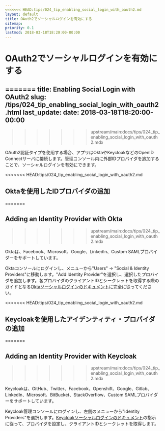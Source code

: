 ```yaml
---
<<<<<<< HEAD:tips/024_tip_enabling_social_login_with_oauth2.md
layout: default
title: OAuth2でソーシャルログインを有効にする
sitemap:
priority: 0.1
lastmod: 2018-03-18T18:20:00-00:00
---
```

# OAuth2でソーシャルログインを有効にする
=======
title: Enabling Social Login with OAuth2
slug: /tips/024_tip_enabling_social_login_with_oauth2.html
last_update:
  date: 2018-03-18T18:20:00-00:00
---
>>>>>>> upstream/main:docs/tips/024_tip_enabling_social_login_with_oauth2.mdx

OAuth2認証タイプを使用する場合、アプリはOktaやKeycloakなどのOpenID Connectサーバに接続します。管理コンソール内に外部IDプロバイダを追加することで、ソーシャルログインを有効にできます。

<<<<<<< HEAD:tips/024_tip_enabling_social_login_with_oauth2.md
## Oktaを使用したIDプロバイダの追加
=======

## Adding an Identity Provider with Okta
>>>>>>> upstream/main:docs/tips/024_tip_enabling_social_login_with_oauth2.mdx

Oktaは、Facebook、Microsoft、Google、LinkedIn、Custom SAMLプロバイダーをサポートしています。

Oktaコンソールにログインし、メニューから"Users" -> "Social & Identity Providers"に移動します。"Add Identity Provider"を選択し、選択したプロバイダを追加します。各プロバイダのクライアントIDとシークレットを取得する際のガイドとなる[Oktaソーシャルログインのドキュメント](https://developer.okta.com/authentication-guide/social-login/)に完全に従ってください。

<<<<<<< HEAD:tips/024_tip_enabling_social_login_with_oauth2.md
## Keycloakを使用したアイデンティティ・プロバイダの追加
=======

## Adding an Identity Provider with Keycloak
>>>>>>> upstream/main:docs/tips/024_tip_enabling_social_login_with_oauth2.mdx

Keycloakは、GitHub、Twitter、Facebook、Openshift、Google、Gitlab、LinkedIn、Microsoft、BitBucket、StackOverflow、Custom SAMLプロバイダーをサポートしています。

Keycloak管理コンソールにログインし、左側のメニューから"Identity Providers"を選択します。[Keycloakソーシャルログインのドキュメント](https://www.keycloak.org/docs/latest/server_admin/index.html#social-identity-providers)の指示に従って、プロバイダを設定し、クライアントIDとシークレットを取得します。

